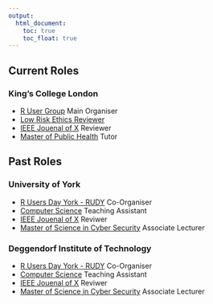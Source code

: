 ```yaml
---
output:
  html_document: 
    toc: true
    toc_float: true
---
```


<link rel="stylesheet" href="styles.css" type="text/css">

## Current Roles

### King's College London

- [R User Group]() Main Organiser<br>
- [Low Risk Ethics Reviewer]()<br>
- [IEEE Jouenal of X]() Reviewer<br>
- [Master of Public Health]() Tutor<br>

## Past Roles

### University of York

- [R Users Day York - RUDY]() Co-Organiser<br>
- [Computer Science]() Teaching Assistant<br>
- [IEEE Jouenal of X]() Reviwer<br>
- [Master of Science in Cyber Security]() Associate Lecturer<br>

### Deggendorf Institute of Technology

- [R Users Day York - RUDY]() Co-Organiser<br>
- [Computer Science]() Teaching Assistant<br>
- [IEEE Jouenal of X]() Reviwer<br>
- [Master of Science in Cyber Security]() Associate Lecturer<br>

